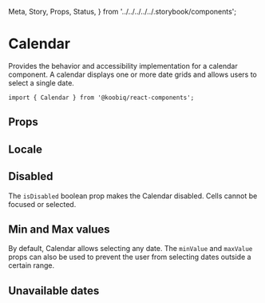   Meta,
  Story,
  Props,
  Status,
} from '../../../../../.storybook/components';


<Meta of={Stories} />

# Calendar

<Status variant="experimental" />

Provides the behavior and accessibility implementation for a calendar component.
A calendar displays one or more date grids and allows users to select a single date.

```tsx
import { Calendar } from '@koobiq/react-components';
```

<Story of={Stories.Base} />

## Props

<Props />

## Locale

<Story of={Stories.Locale} />

## Disabled

The `isDisabled` boolean prop makes the Calendar disabled. Cells cannot be focused or selected.

<Story of={Stories.Disabled} />

## Min and Max values

By default, Calendar allows selecting any date. The `minValue` and `maxValue` props can also be used to prevent
the user from selecting dates outside a certain range.

<Story of={Stories.MinMaxValues} />

## Unavailable dates

<Story of={Stories.UnavailableDates} />
